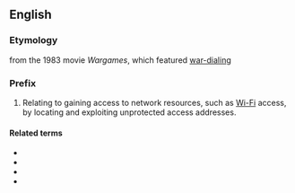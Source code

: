 {{also|war|WAR|War|wär}}
==English==

===Etymology===
from the 1983 movie ''Wargames'', which featured [[war-dialing]]

===Prefix===
{{en-prefix}}

# Relating to gaining access to network resources, such as [[Wi-Fi]] access, by locating and exploiting unprotected access addresses.

====Related terms====
* {{l|en|war-driving}}
* {{l|en|wardriving}}
* {{l|en|war-chalking}}
* {{l|en|warchalking}}